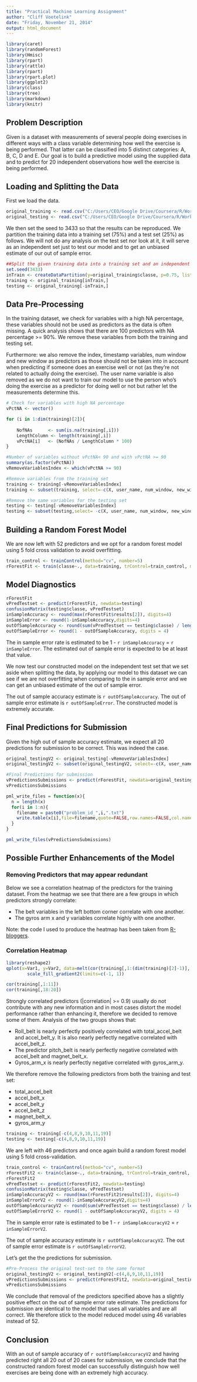 ```yaml
---
title: "Practical Machine Learning Assignment"
author: "Cliff Voetelink"
date: "Friday, November 21, 2014"
output: html_document
---
```


```r
library(caret)
library(randomForest)
library(Hmisc)
library(rpart)
library(rattle)
library(rpart)
library(rpart.plot)
library(ggplot2)
library(class)
library(tree)
library(markdown)
library(knitr)
```

## Problem Description
Given is a dataset with measurements of several people doing exercises in different ways with a class variable determining how well the exercise is being performed. That latter can be classified into 5 distinct categories: A, B, C, D and E. Our goal is to build a predictive model using the supplied data and to predict for 20 independent observations how well the exercise is being performed.

## Loading and Splitting the Data
First we load the data.

```r
original_training <- read.csv("C:/Users/CEO/Google Drive/Coursera/R/Work/MachineLearningAssignment/pml-training.csv", na.strings=c("NA",""))
original_testing <- read.csv("C:/Users/CEO/Google Drive/Coursera/R/Work/MachineLearningAssignment/pml-testing.csv", na.strings=c("NA",""))
```

We then set the seed to 3433 so that the results can be reproduced. We partition the training data into a training set (75%) and a test set (25%) as follows. We will not do any analysis on the test set nor look at it, it will serve as an independent set just to test our model and to get an unbiased estimate of our out of sample error.

```r
##Split the given training data into a training set and an independent testing set 
set.seed(3433)
inTrain <- createDataPartition(y=original_training$classe, p=0.75, list=FALSE)
training <- original_training[inTrain,]
testing <- original_training[-inTrain,]
```

## Data Pre-Processing

In the training dataset, we check for variables with a high NA percentage, these variables should not be used as predictors as the data is often missing. A quick analysis shows that there are 100 predictors with NA percentage >= 90%. We remove these variables from both the training and testing set.

Furthermore: we also remove the index, timestamp variables, num window and new window as predictors as those should not be taken into in account when predicting if someone does an exercise well or not (as they're not related to actually doing the exercise). The user name variable is also removed as we do not want to train our model to use the person who's doing the exercise as a predictor for doing well or not but rather let the measurements determine this.

```r
# Check for variables with high NA percentage
vPctNA <- vector() 

for (i in 1:dim(training)[2]){
    
    NofNAs      <- sum(is.na(training[,i]))
    LengthColumn <- length(training[,i])
    vPctNA[i]   <- (NofNAs / LengthColumn * 100)    
}

#Number of variables without vPctNA< 90 and with vPctNA >= 90 
summary(as.factor(vPctNA)) 
vRemoveVariablesIndex <- which(vPctNA >= 90)

#Remove variables from the training set
training <- training[-vRemoveVariablesIndex]
training <- subset(training, select=-c(X, user_name, num_window, new_window, cvtd_timestamp, raw_timestamp_part_1, raw_timestamp_part_2))

#Remove the same variables for the testing set
testing <- testing[-vRemoveVariablesIndex]
testing <- subset(testing,select= -c(X, user_name, num_window, new_window, cvtd_timestamp, raw_timestamp_part_1, raw_timestamp_part_2))
```


## Building a Random Forest Model
We are now left with 52 predictors and we opt for a random forest model using 5 fold cross validation to avoid overfitting. 

```r
train_control <- trainControl(method="cv", number=5)
rForestFit <- train(classe~., data=training, trControl=train_control, method="rf")
```

## Model Diagnostics

```r
rForestFit 
vPredTestset <- predict(rForestFit, newdata=testing)
confusionMatrix(testing$classe, vPredTestset)
inSampleAccuracy <- round(max(rForestFit$results[2]), digits=4)
inSampleError <- round(1-inSampleAccuracy,digits=4)
outOfSampleAccuracy <- round(sum(vPredTestset == testing$classe) / length(vPredTestset), digits=4)
outOfSampleError <- round(1 - outOfSampleAccuracy, digits = 4)
```

The in sample error rate is estimated to be 1 - `r inSampleAccuracy` = `r inSampleError`. The estimated out of sample error is expected to be at least that value.

We now test our constructed model on the independent test set that we set aside when splitting the data, by applying our model to this dataset we can see if we are not overfitting when comparing to the in sample error and we can get an unbiased estimate of the out of sample error.

The out of sample accuracy estimate is `r outOfSampleAccuracy`. The out of sample error estimate is `r outOfSampleError`. The constructed model is extremely accurate.

## Final Predictions for Submission
Given the high out of sample accuracy estimate, we expect all 20 predictions for  submission to be correct. This was indeed the case.
```r
original_testingV2 <- original_testing[-vRemoveVariablesIndex]
original_testingV2 <- subset(original_testingV2, select=-c(X, user_name, num_window, new_window, cvtd_timestamp, raw_timestamp_part_1, raw_timestamp_part_2))
```

```r
#Final Predictions for submission
vPredictionsSubmissions <- predict(rForestFit, newdata=original_testingV2)
vPredictionsSubmissions
```

```r
pml_write_files = function(x){
  n = length(x)
  for(i in 1:n){
    filename = paste0("problem_id_",i,".txt")
    write.table(x[i],file=filename,quote=FALSE,row.names=FALSE,col.names=FALSE)
  }
}

pml_write_files(vPredictionsSubmissions)
```

## Possible Further Enhancements of the Model 
### Removing Predictors that may appear redundant

Below we see a correlation heatmap of the predictors for the training dataset. From the heatmap we see that there are a few groups in which predictors strongly correlate:

- The belt variables in the left bottom corner correlate with one another.
- The gyros arm x and y variables correlate highly with one another.

Note: the code I used to produce the heatmap has been taken from [R-bloggers](http://www.r-bloggers.com/using-r-correlation-heatmap-with-ggplot2/).

### Correlation Heatmap
```r
library(reshape2)
qplot(x=Var1, y=Var2, data=melt(cor(training[,1:(dim(training)[2]-1)], use="p")), fill=value, geom="tile") +
        scale_fill_gradient2(limits=c(-1, 1))
```

```r
cor(training[,1:11])
cor(training[,18:20])
```

Strongly correlated predictors (|correlation| >= 0.9) usually do not contribute with any new information and in most cases distort the model performance rather than enhancing it, therefore we decided to remove some of them. Analysis of the two groups shows that: 

- Roll_belt is nearly perfectly positively correlated with total_accel_belt and accel_belt_y. It is also nearly perfectly negative correlated with accel_belt_z. 
- The predictor pitch_belt is nearly perfectly negative correlated with accel_belt 
and magnet_belt_x. 
- Gyros_arm_x is nearly perfectly negative correlated with gyros_arm_y. 

We therefore remove the following predictors from both the training and test set:

- total_accel_belt
- accel_belt_x
- accel_belt_y 
- accel_belt_z 
- magnet_belt_x.
- gyros_arm_y

```r
training <- training[-c(4,8,9,10,11,19)]
testing <- testing[-c(4,8,9,10,11,19)]
```

We are left with 46 predictors and once again build a random forest model using 5 fold cross-validation. 

```r
train_control <- trainControl(method="cv", number=5)
rForestFit2 <- train(classe~., data=training, trControl=train_control, method="rf")
rForestFit2
vPredTestset <- predict(rForestFit2, newdata=testing)
confusionMatrix(testing$classe, vPredTestset)
inSampleAccuracyV2 <- round(max(rForestFit2$results[2]), digits=4)
inSampleErrorV2 <- round(1-inSampleAccuracyV2,digits=4)
outOfSampleAccuracyV2 <- round(sum(vPredTestset == testing$classe) / length(vPredTestset), digits=4)
outOfSampleErrorV2 <- round(1 - outOfSampleAccuracyV2, digits = 4)

```

The in sample error rate is estimated to be 1 - `r inSampleAccuracyV2` = `r inSampleErrorV2`.

The out of sample accuracy estimate is `r outOfSampleAccuracyV2`. The out of sample error estimate is `r outOfSampleErrorV2`.

Let's get the the predictions for submission.

```r
#Pre-Process the original test-set to the same format
original_testingV2 <- original_testingV2[-c(4,8,9,10,11,19)]
vPredictionsSubmissions <- predict(rForestFit2, newdata=original_testingV2)
vPredictionsSubmissions
```

We conclude that removal of the predictors specified above has a slightly positive effect on the out of sample error rate estimate. The predictions for submission are identical to the model that uses all variables and are all correct. We therefore stick to the model reduced model using 46 variables instead of 52.

## Conclusion
With an out of sample accuracy of `r outOfSampleAccuracyV2` and having predicted right all 20 out of 20 cases for submission, we conclude that the constructed random forest model can successfully distinguish how well exercises are being done with an extremely high accuracy.